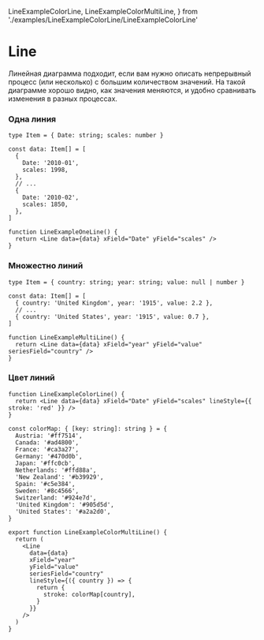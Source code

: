   LineExampleColorLine,
  LineExampleColorMultiLine,
} from './examples/LineExampleColorLine/LineExampleColorLine'


# Line

<RemadeInfo commponentName="Line" apiUrl="https://g2plot.antv.vision/en/docs/api/plots/line" />

Линейная диаграмма подходит, если вам нужно описать непрерывный процесс (или несколько)
с большим количеством значений. На такой диаграмме хорошо видно, как значения меняются,
и удобно сравнивать изменения в разных процессах.

### Одна линия

```tsx
type Item = { Date: string; scales: number }

const data: Item[] = [
  {
    Date: '2010-01',
    scales: 1998,
  },
  // ...
  {
    Date: '2010-02',
    scales: 1850,
  },
]

function LineExampleOneLine() {
  return <Line data={data} xField="Date" yField="scales" />
}
```

<LineExampleOneLine />

### Множестно линий

```tsx
type Item = { country: string; year: string; value: null | number }

const data: Item[] = [
  { country: 'United Kingdom', year: '1915', value: 2.2 },
  // ...
  { country: 'United States', year: '1915', value: 0.7 },
]

function LineExampleMultiLine() {
  return <Line data={data} xField="year" yField="value" seriesField="country" />
}
```

<LineExampleMultiLine />

### Цвет линий

```tsx
function LineExampleColorLine() {
  return <Line data={data} xField="Date" yField="scales" lineStyle={{ stroke: 'red' }} />
}
```

<LineExampleColorLine />

```tsx
const colorMap: { [key: string]: string } = {
  Austria: '#ff7514',
  Canada: '#ad4800',
  France: '#ca3a27',
  Germany: '#470d0b',
  Japan: '#ffc0cb',
  Netherlands: '#ffd88a',
  'New Zealand': '#b39929',
  Spain: '#c5e384',
  Sweden: '#8c4566',
  Switzerland: '#924e7d',
  'United Kingdom': '#905d5d',
  'United States': '#a2a2d0',
}

export function LineExampleColorMultiLine() {
  return (
    <Line
      data={data}
      xField="year"
      yField="value"
      seriesField="country"
      lineStyle={({ country }) => {
        return {
          stroke: colorMap[country],
        }
      }}
    />
  )
}
```

<LineExampleColorMultiLine />
